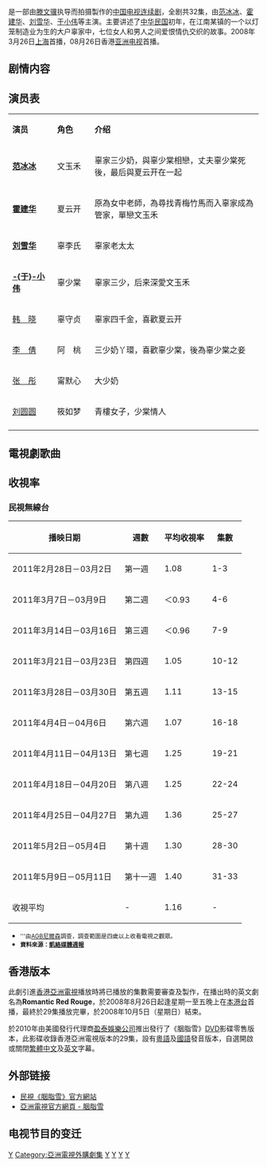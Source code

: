 {{unreferenced|time=2020-04-01T23:51:54+00:00}}
{{noteTA
|G1=姓氏
|1=zh-hans:于;zh-hant:于;zh-hk:于;zh-tw:于;zh-mo:于;
}}
{{电视节目信息框
| 名稱 = 胭脂雪
| 原名 = 
| 分類 = 民初
| 英文名稱 =''Rouge Snow''
| 圖片= [[File:胭脂雪.jpg|200px]]
| 編劇 =[[于正|-{于}-　正]]
| 導演 = [[滕文骥|滕文骥]]
| 演出 = [[范冰冰|范冰冰]]、[[霍建华|霍建华]]、[[刘雪华|刘雪华]]、[[于小伟|于小伟]]
| 片头曲 = 《胭脂雪》
| 作曲 = 谭伊哲
| 作詞 = 冀楚忱 
| 演唱 = 范冰冰
| 片尾曲 = 《卸妆》
| 作曲2 = 方炯镔
| 作詞2 = 杨杰 
| 演唱2 = [[江淑娜|江淑娜]]
| 國家 = {{PRC}}
| 語言 = [[普通话|普通话]]
| 字幕 = 中文
| 制作公司 = [[唐德影视|范冰冰工作室]]
| 集數 = 32集
| 拍攝地 = {{CHN}}上海勝强影視基地
| 電視網 = [[上海|上海]]
| 播出國家 = {{CHN}}
| 開始 = 2008年3月26日
| 結束 = 
| 電視網1 =[[亚洲电视|亚洲电视]]
| 播出國家1 ={{HK}}
| 開始1 = 2008年8月26日
| 結束1 =
| 電視網2= [[民視無線台|民視無線台]]
| 播出國家2 ={{TWN}}
| 開始2 = 2011年2月28日
| 結束2 = 2011年5月
}}
{{engname|《胭脂雪》|'''Rouge Snow'''}}是一部由[[滕文骥|滕文骥]]执导而拍摄製作的[[中国|中国]][[电视连续剧|电视连续剧]]，全剧共32集，由[[范冰冰|范冰冰]]、[[霍建华|霍建华]]、[[刘雪华|刘雪华]]、[[于小伟|于小伟]]等主演。主要讲述了[[中华民国|中华民国]]初年，在江南某镇的一个以灯笼制造业为生的大户辜家中，七位女人和男人之间爱恨情仇交织的故事。2008年3月26日[[上海|上海]]首播，08月26日香港[[亚洲电视|亚洲电视]]首播。

==剧情内容==

==演员表==
{|class="wikitable" width="50%"
|- style="background:cornflowerblue; color:white" align=center
|style="width:12%"|'''演员'''||style="width:10%"|'''角色'''||style="width:45%"|'''介绍'''
|-
|'''[[范冰冰|范冰冰]]'''||文玉禾||辜家三少奶，與辜少棠相戀，丈夫辜少棠死後，最后與夏云开在一起
|-
|'''[[霍建华|霍建华]]'''||夏云开||原為女中老師，為尋找青梅竹馬而入辜家成為管家，單戀文玉禾
|-
|'''[[刘雪华|刘雪华]]'''||辜李氏||辜家老太太
|-
|'''[[于小伟|-{于}-小伟]]'''||辜少棠||辜家三少，后来深愛文玉禾
|-
|[[韩晓|韩　晓]]||辜守贞||辜家四千金，喜歡夏云开
|-
|[[李倩_(演员)|李　倩]]||阿　桃||三少奶丫環，喜歡辜少棠，後為辜少棠之妾
|-
|[[张彤_(演员)|张　彤]]||甯默心||大少奶
|-
|[[刘圆圆|刘圆圆]]||筱如梦|| 青樓女子，少棠情人
|-
|}

==電視劇歌曲==
{{Tracklist
| total_length = 
| music_credits = yes
| lyrics_credits = yes
| arranger_credits = 
| producer_credits = 
| longnote_column = 
| extra_column = 演唱
| title1 = 《胭脂雪》   
| note1 = 片頭曲
| music1 = 谭伊哲
| lyrics1 = 冀楚忱 
| arranger1 = 
| producer1 = 
| extra1   = 范冰冰

| title2 =《卸妆》  
| note2 = 片尾曲
| music2 = 方炯镔
| lyrics2 = 杨杰
| arranger2 = 
| producer2 = 
| extra2   = 江淑娜
}}

==收視率==
===民視無線台===
{| class="wikitable" width="70%"
! 播映日期
! 週數
! 平均收視率
! 集數
|- align="center"
|2011年2月28日－03月2日||第一週||1.08||{{0}}1{{0}}-{{0}}3{{0}}
|- align="center"
|2011年3月7日－03月9日||第二週||＜0.93||{{0}}4{{0}}-{{0}}6{{0}}
|- align="center"
|2011年3月14日－03月16日||第三週||＜0.96||{{0}}7{{0}}-{{0}}9{{0}}
|- align="center"
|2011年3月21日－03月23日||第四週||1.05||{{0}}10{{0}}-{{0}}12{{0}}
|- align="center"
|2011年3月28日－03月30日||第五週||1.11||{{0}}13{{0}}-{{0}}15{{0}}
|- align="center"
|2011年4月4日－04月6日||第六週||1.07||{{0}}16{{0}}-{{0}}18{{0}}
|- align="center"
|2011年4月11日－04月13日||第七週||1.25||{{0}}19{{0}}-{{0}}21{{0}}
|- align="center"
|2011年4月18日－04月20日||第八週||1.25||{{0}}22{{0}}-{{0}}24{{0}}
|- align="center"
|2011年4月25日－04月27日||第九週||1.36||{{0}}25{{0}}-{{0}}27{{0}}
|- align="center"
|2011年5月2日－05月4日||第十週||1.30||{{0}}28{{0}}-{{0}}30{{0}}
|- align="center"
|2011年5月9日－05月11日||第十一週||1.40||{{0}}31{{0}}-{{0}}33{{0}}
|- align="center"
! 收視平均 ||-|| 1.16 ||-
|}

* <small>'''由[[AGB尼爾森|AGB尼爾森]]調查，調查範圍是四歲以上收看電視之觀眾。 
* '''資料來源：[https://web.archive.org/web/20120207235150/http://www.cyberone.tw/ItemDetailPage/MainContent/05ContentList.asp?MMMediaType=CaratWeekly 凱絡媒體週報]'''</small>

==香港版本==
此劇引進[[香港|香港]][[亞洲電視|亞洲電視]]播放時將已播放的集數需要審查及製作，在播出時的英文劇名為'''Romantic Red Rouge'''，於2008年8月26日起逢星期一至五晚上在[[本港台|本港台]]首播，最終於29集播放完畢，於2008年10月5日（星期日）結束。

於2010年由美國發行代理商[[盈泰娛樂公司|盈泰娛樂公司]]推出發行了《胭脂雪》[[DVD|DVD]]影碟零售版本，此影碟收錄香港亞洲電視版本的29集，設有[[粵語|粵語]]及[[國語|國語]]發音版本，自選開啟或關閉[[繁體中文|繁體中文]]及[[英文|英文]]字幕。

==外部链接==
*[http://program.ftv.com.tw/Drama/snow/ 民視《胭脂雪》官方網站]
*[https://web.archive.org/web/20110424063852/http://www.hkatv.com/v3/drama/08/redrouge/ 亞洲電視官方網頁 - 胭脂雪]

== 电视节目的变迁 ==
{{電視節目的變遷
|電視台={{flagicon|ROC}}[[民視無線台|民視無線台]]
|播放檔次= 每週一至週三晚上 22:15～23:15 / 01:30～02:30(重)
|節目名稱= 胭脂雪<br />（2011年2月28日-2011年5月） 
|上一節目=[[楊貴妃祕史|楊貴妃祕史]]<br />（2010年11月1日-2011年2月23日）
|下一節目=[[又見阿郎|又見阿郎]]<br />（2011年5月16日--2011年9月7日）
}}
{{2008年中國大陸古裝/民初電視劇}}
[[Category:2008年中國電視劇集|Y]]
[[Category:亞洲電視外購劇集|Category:亞洲電視外購劇集]]
[[Category:中華民國大陸時期背景電視劇|Y]]
[[Category:民視外購電視劇|Y]]
[[Category:中國愛情劇|Y]]
[[Category:于正劇本作品|Y]]
